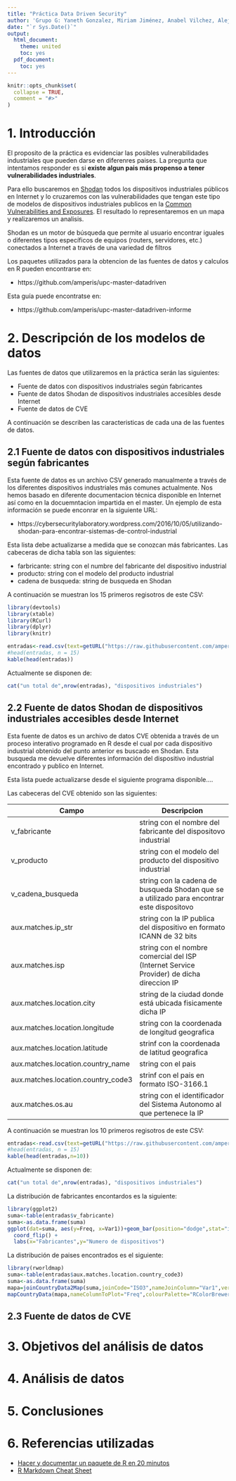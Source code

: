 ```yaml
---
title: "Práctica Data Driven Security"
author: 'Grupo G: Yaneth Gonzalez, Miriam Jiménez, Anabel Vilchez, Alejandro Moreno'
date: "`r Sys.Date()`"
output:
  html_document:
    theme: united
    toc: yes
  pdf_document:
    toc: yes
---
```


```r
knitr::opts_chunk$set(
  collapse = TRUE,
  comment = "#>"
)
```

# 1. Introducción

El proposito de la práctica es evidenciar las posibles vulnerabilidades industriales que pueden darse en diferenres paises. La pregunta que intentamos responder es si **existe algun pais más propenso a tener vulnerabilidades industriales**.

Para ello buscaremos en [Shodan](http://www.shodan.io) todos los dispositivos industriales públicos en Internet y lo cruzaremos con las vulnerabilidades que tengan este tipo de modelos de dispositivos industriales publicos en la [Common Vulnerabilities and Exposures](https://cve.mitre.org). El resultado lo representaremos en un mapa y realizaremos un analisis.

Shodan es un motor de búsqueda que permite al usuario encontrar iguales o diferentes tipos específicos de equipos (routers, servidores, etc.) conectados a Internet a través de una variedad de filtros

Los paquetes utilizados para la obtencion de las fuentes de datos y calculos en R pueden encontrarse en:

- https://github.com/amperis/upc-master-datadriven

Esta guía puede encontratse en:

- https://github.com/amperis/upc-master-datadriven-informe


# 2. Descripción de los modelos de datos

Las fuentes de datos que utilizaremos en la práctica serán las siguientes:

- Fuente de datos con dispositivos industriales según fabricantes
- Fuente de datos Shodan de dispositivos industriales accesibles desde Internet
- Fuente de datos de CVE 

A continuación se describen las caracteristicas de cada una de las fuentes de datos.

## 2.1 Fuente de datos con dispositivos industriales según fabricantes

Esta fuente de datos es un archivo CSV generado manualmente a través de los diferentes dispositivos industriales más comunes actualmente. Nos hemos basado en diferente documentacion técnica disponible en Internet así como en la docuemntacion impartida en el master. Un ejemplo de esta información se puede enconrar en la siguiente URL:

- https://cybersecuritylaboratory.wordpress.com/2016/10/05/utilizando-shodan-para-encontrar-sistemas-de-control-industrial

Esta lista debe actualizarse a medida que se conozcan más fabricantes. Las cabeceras de dicha tabla son las siguientes:

- farbricante: string con el numbre del fabricante del dispositivo industrial
- producto: string con el modelo del producto industrial
- cadena de busqueda: string de busqueda en Shodan

A continuación se muestran los 15 primeros regisotros de este CSV:

```r
library(devtools)
library(xtable)
library(RCurl)
library(dplyr)
library(knitr)

entradas<-read.csv(text=getURL("https://raw.githubusercontent.com/amperis/upc-master-datadriven/master/R/SHODAN/FUENTESDATOS/dispositivos_industriales.csv"), head=TRUE, sep=";", stringsAsFactors = FALSE)
#head(entradas, n = 15)
kable(head(entradas))
```

Actualmente se disponen de:

```r
cat("un total de",nrow(entradas), "dispositivos industriales") 
```


## 2.2 Fuente de datos Shodan de dispositivos industriales accesibles desde Internet

Esta fuente de datos es un archivo de datos CVE obtenida a través de un proceso interativo programado en R desde el cual por cada dispositivo industrial obtenido del punto anterior es buscado en Shodan. Esta busqueda me devuelve diferentes información del dispositivo industrial encontrado y publico en Internet.

Esta lista puede actualizarse desde el siguiente programa disponible....

Las cabeceras del CVE obtenido son las siguientes:

Campo   | Descripcion
------------------- | -----------------------------------------
v_fabricante |  string con el nombre del fabricante del dispositovo industrial
v_producto | string con el modelo del producto del dispositivo industrial
v_cadena_busqueda | string con la cadena de busqueda Shodan que se a utilizado para encontrar este dispositovo
aux.matches.ip_str |  string con la IP publica del dispositivo en formato ICANN de 32 bits
aux.matches.isp | string con el nombre comercial del ISP (Internet Service Provider) de dicha direccion IP
aux.matches.location.city | string de la ciudad donde está ubicada fisicamente dicha IP
aux.matches.location.longitude | string con la coordenada de longitud geografica
aux.matches.location.latitude | strinf con la coordenada de latitud geografica
aux.matches.location.country_name | string con el pais 
aux.matches.location.country_code3 | strinf con el pais en formato ISO-3166.1
aux.matches.os.au | string con el identificador del Sistema Autonomo al que pertenece la IP

A continuación se muestran los 10 primeros regisotros de este CSV:

```r
entradas<-read.csv(text=getURL("https://raw.githubusercontent.com/amperis/upc-master-datadriven/master/R/SHODAN/FUENTESDATOS/resultado_busqueda_shodan.csv.copia.csv"), head=TRUE, sep=";", stringsAsFactors = FALSE)
#head(entradas, n = 15)
kable(head(entradas,n=10))
```

Actualmente se disponen de:

```r
cat("un total de",nrow(entradas), "dispositivos industriales") 
```

La distribución de fabricantes encontardos es la siguiente:

```r
library(ggplot2)
suma<-table(entradas$v_fabricante)
suma<-as.data.frame(suma) 
ggplot(dat=suma, aes(y=Freq, x=Var1))+geom_bar(position="dodge",stat="identity") + 
  coord_flip() +
  labs(x="Fabricantes",y="Numero de dispositivos")
```

La distribución de paises encontrados es el siguiente:

```r
library(rworldmap)
suma<-table(entradas$aux.matches.location.country_code3)
suma<-as.data.frame(suma) 
mapa=joinCountryData2Map(suma,joinCode="ISO3",nameJoinColumn="Var1",verbose=FALSE)
mapCountryData(mapa,nameColumnToPlot="Freq",colourPalette="RColorBrewer")
```

## 2.3 Fuente de datos de CVE 

# 3. Objetivos del análisis de datos

# 4. Análisis de datos

# 5. Conclusiones

# 6. Referencias utilizadas

- [Hacer y documentar un paquete de R en 20 minutos](https://mauriciogtec.github.io/rGallery/entries/tutoriales/crear_paquetes/crear_paquete.html)
- [R Markdown Cheat Sheet](https://www.rstudio.com/wp-content/uploads/2015/02/rmarkdown-cheatsheet.pdf)
